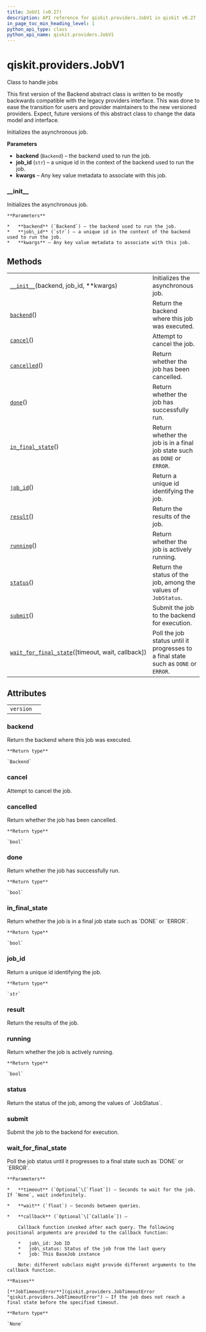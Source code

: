 ```yaml
---
title: JobV1 (v0.27)
description: API reference for qiskit.providers.JobV1 in qiskit v0.27
in_page_toc_min_heading_level: 1
python_api_type: class
python_api_name: qiskit.providers.JobV1
---
```


<span id="qiskit-providers-jobv1" />

# qiskit.providers.JobV1

<Class id="qiskit.providers.JobV1" isDedicatedPage={true} github="https://github.com/qiskit/qiskit/tree/stable/0.17/qiskit/providers/job.py" signature="JobV1(backend, job_id, **kwargs)" modifiers="class">
  Class to handle jobs

  This first version of the Backend abstract class is written to be mostly backwards compatible with the legacy providers interface. This was done to ease the transition for users and provider maintainers to the new versioned providers. Expect, future versions of this abstract class to change the data model and interface.

  Initializes the asynchronous job.

  **Parameters**

  *   **backend** (`Backend`) – the backend used to run the job.
  *   **job\_id** (`str`) – a unique id in the context of the backend used to run the job.
  *   **kwargs** – Any key value metadata to associate with this job.

  ### \_\_init\_\_

  <Function id="qiskit.providers.JobV1.__init__" signature="__init__(backend, job_id, **kwargs)">
    Initializes the asynchronous job.

    **Parameters**

    *   **backend** (`Backend`) – the backend used to run the job.
    *   **job\_id** (`str`) – a unique id in the context of the backend used to run the job.
    *   **kwargs** – Any key value metadata to associate with this job.
  </Function>

  ## Methods

  |                                                                                                                                                  |                                                                                     |
  | ------------------------------------------------------------------------------------------------------------------------------------------------ | ----------------------------------------------------------------------------------- |
  | [`__init__`](#qiskit.providers.JobV1.__init__ "qiskit.providers.JobV1.__init__")(backend, job\_id, \*\*kwargs)                                   | Initializes the asynchronous job.                                                   |
  | [`backend`](#qiskit.providers.JobV1.backend "qiskit.providers.JobV1.backend")()                                                                  | Return the backend where this job was executed.                                     |
  | [`cancel`](#qiskit.providers.JobV1.cancel "qiskit.providers.JobV1.cancel")()                                                                     | Attempt to cancel the job.                                                          |
  | [`cancelled`](#qiskit.providers.JobV1.cancelled "qiskit.providers.JobV1.cancelled")()                                                            | Return whether the job has been cancelled.                                          |
  | [`done`](#qiskit.providers.JobV1.done "qiskit.providers.JobV1.done")()                                                                           | Return whether the job has successfully run.                                        |
  | [`in_final_state`](#qiskit.providers.JobV1.in_final_state "qiskit.providers.JobV1.in_final_state")()                                             | Return whether the job is in a final job state such as `DONE` or `ERROR`.           |
  | [`job_id`](#qiskit.providers.JobV1.job_id "qiskit.providers.JobV1.job_id")()                                                                     | Return a unique id identifying the job.                                             |
  | [`result`](#qiskit.providers.JobV1.result "qiskit.providers.JobV1.result")()                                                                     | Return the results of the job.                                                      |
  | [`running`](#qiskit.providers.JobV1.running "qiskit.providers.JobV1.running")()                                                                  | Return whether the job is actively running.                                         |
  | [`status`](#qiskit.providers.JobV1.status "qiskit.providers.JobV1.status")()                                                                     | Return the status of the job, among the values of `JobStatus`.                      |
  | [`submit`](#qiskit.providers.JobV1.submit "qiskit.providers.JobV1.submit")()                                                                     | Submit the job to the backend for execution.                                        |
  | [`wait_for_final_state`](#qiskit.providers.JobV1.wait_for_final_state "qiskit.providers.JobV1.wait_for_final_state")(\[timeout, wait, callback]) | Poll the job status until it progresses to a final state such as `DONE` or `ERROR`. |

  ## Attributes

  |           |   |
  | --------- | - |
  | `version` |   |

  ### backend

  <Function id="qiskit.providers.JobV1.backend" signature="backend()">
    Return the backend where this job was executed.

    **Return type**

    `Backend`
  </Function>

  ### cancel

  <Function id="qiskit.providers.JobV1.cancel" signature="cancel()">
    Attempt to cancel the job.
  </Function>

  ### cancelled

  <Function id="qiskit.providers.JobV1.cancelled" signature="cancelled()">
    Return whether the job has been cancelled.

    **Return type**

    `bool`
  </Function>

  ### done

  <Function id="qiskit.providers.JobV1.done" signature="done()">
    Return whether the job has successfully run.

    **Return type**

    `bool`
  </Function>

  ### in\_final\_state

  <Function id="qiskit.providers.JobV1.in_final_state" signature="in_final_state()">
    Return whether the job is in a final job state such as `DONE` or `ERROR`.

    **Return type**

    `bool`
  </Function>

  ### job\_id

  <Function id="qiskit.providers.JobV1.job_id" signature="job_id()">
    Return a unique id identifying the job.

    **Return type**

    `str`
  </Function>

  ### result

  <Function id="qiskit.providers.JobV1.result" signature="result()" modifiers="abstract">
    Return the results of the job.
  </Function>

  ### running

  <Function id="qiskit.providers.JobV1.running" signature="running()">
    Return whether the job is actively running.

    **Return type**

    `bool`
  </Function>

  ### status

  <Function id="qiskit.providers.JobV1.status" signature="status()" modifiers="abstract">
    Return the status of the job, among the values of `JobStatus`.
  </Function>

  ### submit

  <Function id="qiskit.providers.JobV1.submit" signature="submit()" modifiers="abstract">
    Submit the job to the backend for execution.
  </Function>

  ### wait\_for\_final\_state

  <Function id="qiskit.providers.JobV1.wait_for_final_state" signature="wait_for_final_state(timeout=None, wait=5, callback=None)">
    Poll the job status until it progresses to a final state such as `DONE` or `ERROR`.

    **Parameters**

    *   **timeout** (`Optional`\[`float`]) – Seconds to wait for the job. If `None`, wait indefinitely.

    *   **wait** (`float`) – Seconds between queries.

    *   **callback** (`Optional`\[`Callable`]) –

        Callback function invoked after each query. The following positional arguments are provided to the callback function:

        *   job\_id: Job ID
        *   job\_status: Status of the job from the last query
        *   job: This BaseJob instance

        Note: different subclass might provide different arguments to the callback function.

    **Raises**

    [**JobTimeoutError**](qiskit.providers.JobTimeoutError "qiskit.providers.JobTimeoutError") – If the job does not reach a final state before the specified timeout.

    **Return type**

    `None`
  </Function>
</Class>

